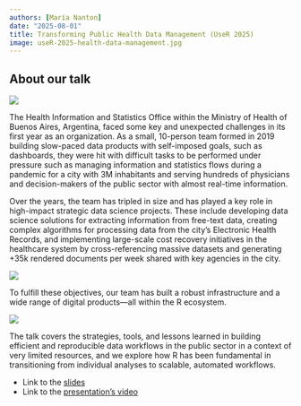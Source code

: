```yaml
---
authors: [María Nanton]
date: "2025-08-01"
title: Transforming Public Health Data Management (UseR 2025)
image: useR-2025-health-data-management.jpg
---
```


## About our talk

![](useR1.jpg){fig-align="center"}

The Health Information and Statistics Office within the Ministry of Health of Buenos Aires, Argentina, faced some key and unexpected challenges in its first year as an organization. As a small, 10-person team formed in 2019 building slow-paced data products with self-imposed goals, such as dashboards, they were hit with difficult tasks to be performed under pressure such as managing information and statistics flows during a pandemic for a city with 3M inhabitants and serving hundreds of physicians and decision-makers of the public sector with almost real-time information.

Over the years, the team has tripled in size and has played a key role in high-impact strategic data science projects. These include developing data science solutions for extracting information from free-text data, creating complex algorithms for processing data from the city's Electronic Health Records, and implementing large-scale cost recovery initiatives in the healthcare system by cross-referencing massive datasets and generating +35k rendered documents per week shared with key agencies in the city.

![](useR2.jpg){fig-align="center"}

To fulfill these objectives, our team has built a robust infrastructure and a wide range of digital products—all within the R ecosystem.

![](useR3.jpg){fig-align="center"}

The talk covers the strategies, tools, and lessons learned in building efficient and reproducible data workflows in the public sector in a context of very limited resources, and we explore how R has been fundamental in transitioning from individual analyses to scalable, automated workflows.

-   Link to the [slides](https://mcnanton.github.io/useR_public_sector_health_data_management_2025/#/title-slide)
-   Link to the [presentation's video](https://www.youtube.com/watch?v=82yMVDmtfos&t=4s&ab_channel=useR%21Conference)
